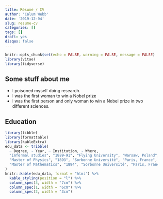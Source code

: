 ```yaml
---
title: Résumé / CV
author: 'Calum Webb'
date: '2019-12-04'
slug: resume-cv
categories: []
tags: []
draft: yes
disqus: false
---
```


```r
knitr::opts_chunk$set(echo = FALSE, warning = FALSE, message = FALSE)
library(vitae)
library(tidyverse)
```

## Some stuff about me

 * I poisoned myself doing research.
 * I was the first woman to win a Nobel prize
 * I was the first person and only woman to win a Nobel prize in two different sciences.

## Education
```r
library(tibble)
library(formattable)
library(kableExtra)
edu_data <- tribble(
  ~ Degree, ~ Year, ~ Institution, ~ Where,
  "Informal studies", "1889-91", "Flying University", "Warsaw, Poland",
  "Master of Physics", "1893", "Sorbonne Université", "Paris, France",
  "Master of Mathematics", "1894", "Sorbonne Université", "Paris, France"
)
knitr::kable(edu_data, format = "html") %>%
  kable_styling(position = "l") %>%
  column_spec(3, width = "7cm") %>%
  column_spec(1, width = "6cm") %>%
  column_spec(2, width = "3cm")
```
